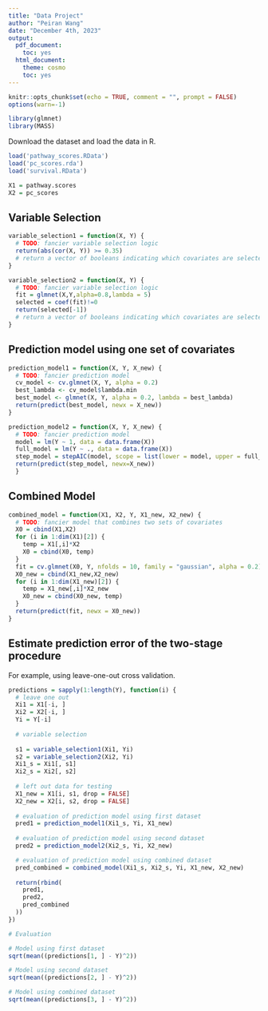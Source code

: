 ```yaml
---
title: "Data Project"
author: "Peiran Wang"
date: "December 4th, 2023"
output:
  pdf_document:
    toc: yes
  html_document:
    theme: cosmo
    toc: yes
---
```


```r
knitr::opts_chunk$set(echo = TRUE, comment = "", prompt = FALSE)
options(warn=-1)

library(glmnet)
library(MASS)
```

Download the dataset and load the data in R.

```r
load('pathway_scores.RData')
load('pc_scores.rda')
load('survival.RData')

X1 = pathway.scores
X2 = pc_scores
```


## Variable Selection

```r
variable_selection1 = function(X, Y) {
  # TODO: fancier variable selection logic
  return(abs(cor(X, Y)) >= 0.35)
  # return a vector of booleans indicating which covariates are selected.
}

variable_selection2 = function(X, Y) {
  # TODO: fancier variable selection logic
  fit = glmnet(X,Y,alpha=0.8,lambda = 5)
  selected = coef(fit)!=0
  return(selected[-1])
  # return a vector of booleans indicating which covariates are selected.
}
```

## Prediction model using one set of covariates

```r
prediction_model1 = function(X, Y, X_new) {
  # TODO: fancier prediction model
  cv_model <- cv.glmnet(X, Y, alpha = 0.2)
  best_lambda <- cv_model$lambda.min
  best_model <- glmnet(X, Y, alpha = 0.2, lambda = best_lambda)
  return(predict(best_model, newx = X_new))
}
```

```r
prediction_model2 = function(X, Y, X_new) {
  # TODO: fancier prediction model
  model = lm(Y ~ 1, data = data.frame(X))
  full_model = lm(Y ~ ., data = data.frame(X))
  step_model = stepAIC(model, scope = list(lower = model, upper = full_model), direction = "forward",trace = 0)
  return(predict(step_model, newx=X_new))
  }
```

## Combined Model

```r
combined_model = function(X1, X2, Y, X1_new, X2_new) {
  # TODO: fancier model that combines two sets of covariates
  X0 = cbind(X1,X2)
  for (i in 1:dim(X1)[2]) {
    temp = X1[,i]*X2
    X0 = cbind(X0, temp)
  }
  fit = cv.glmnet(X0, Y, nfolds = 10, family = "gaussian", alpha = 0.2)
  X0_new = cbind(X1_new,X2_new)
  for (i in 1:dim(X1_new)[2]) {
    temp = X1_new[,i]*X2_new
    X0_new = cbind(X0_new, temp)
  }
  return(predict(fit, newx = X0_new))
}
```

## Estimate prediction error of the two-stage procedure

For example, using leave-one-out cross validation.

```r
predictions = sapply(1:length(Y), function(i) {
  # leave one out
  Xi1 = X1[-i, ]
  Xi2 = X2[-i, ]
  Yi = Y[-i]
  
  # variable selection
  
  s1 = variable_selection1(Xi1, Yi)
  s2 = variable_selection2(Xi2, Yi)
  Xi1_s = Xi1[, s1]
  Xi2_s = Xi2[, s2]
  
  # left out data for testing
  X1_new = X1[i, s1, drop = FALSE]
  X2_new = X2[i, s2, drop = FALSE]
  
  # evaluation of prediction model using first dataset
  pred1 = prediction_model1(Xi1_s, Yi, X1_new)
  
  # evaluation of prediction model using second dataset
  pred2 = prediction_model2(Xi2_s, Yi, X2_new)

  # evaluation of prediction model using combined dataset
  pred_combined = combined_model(Xi1_s, Xi2_s, Yi, X1_new, X2_new)
  
  return(rbind(
    pred1,
    pred2,
    pred_combined
  ))
})
```

```r
# Evaluation

# Model using first dataset
sqrt(mean((predictions[1, ] - Y)^2))

# Model using second dataset
sqrt(mean((predictions[2, ] - Y)^2))

# Model using combined dataset
sqrt(mean((predictions[3, ] - Y)^2))
```






